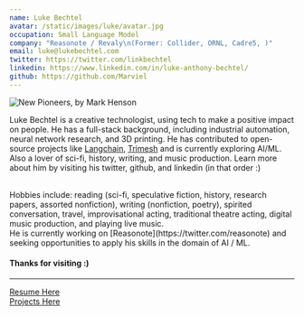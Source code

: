 ```yaml
---
name: Luke Bechtel
avatar: /static/images/luke/avatar.jpg
occupation: Small Language Model
company: "Reasonote / Revaly\n(Former: Collider, ORNL, Cadre5, )"
email: luke@lukebechtel.com
twitter: https://twitter.com/linkbechtel
linkedin: https://www.linkedin.com/in/luke-anthony-bechtel/
github: https://github.com/Marviel
---
```



![New Pioneers, by Mark Henson](/static/images/New_Pioneers.jpeg 'New Pioneers, by Mark Henson')

Luke Bechtel is a creative technologist, using tech to make a positive impact on people. He has a full-stack background, including industrial automation, neural network research, and 3D printing. He has contributed to open-source projects like [Langchain](https://github.com/hwchase17/langchainjs), [Trimesh](https://github.com/mikedh/trimesh) and is currently exploring AI/ML. Also a lover of sci-fi, history, writing, and music production. Learn more about him by visiting his twitter, github, and linkedin (in that order :)

<br />
Hobbies include: reading (sci-fi, speculative fiction, history, research papers, assorted nonfiction),
writing (nonfiction, poetry), spirited conversation, travel, improvisational acting, traditional theatre
acting, digital music production, and playing live music.
<br />
He is currently working on [Reasonote](https://twitter.com/reasonote) and seeking opportunities to apply
his skills in the domain of AI / ML.
<br />

#### Thanks for visiting :)

---

<div
  style={{
    display: 'flex',
    flexDirection: 'row',
    gap: '20px',
    alignItems: 'center',
    justifyItems: 'center',
    alignContent: 'center',
    justifyContent: 'center',
  }}
>
  <a href={'/resume'}>
    <div
      style={{
        display: 'flex',
        flexDirection: 'row',
        gap: '5px',
        alignItems: 'center',
        justifyItems: 'center',
        alignContent: 'center',
        justifyContent: 'center',
      }}
    >
      <ArticleIcon />
      <span>Resume Here</span>
    </div>
  </a>
  <a href={'/projects'}>
    <div
      style={{
        display: 'flex',
        flexDirection: 'row',
        gap: '5px',
        alignItems: 'center',
        justifyItems: 'center',
        alignContent: 'center',
        justifyContent: 'center',
      }}
    >
      <ConstructionIcon />
      <span>Projects Here</span>
    </div>
  </a>
</div>
